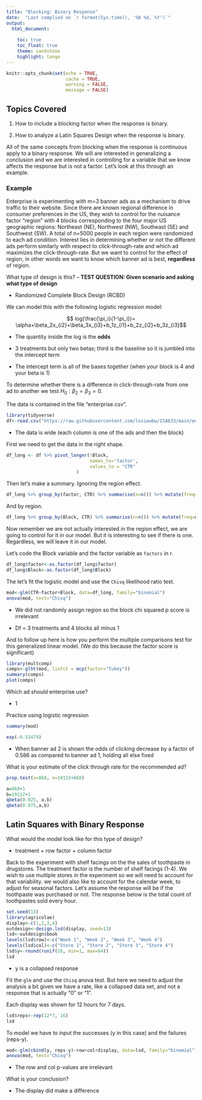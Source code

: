 ```yaml
---
title: "Blocking: Binary Response"
date:  "Last complied on `r format(Sys.time(), '%B %d, %Y')`"
output:
  html_document: 
  
    toc: true
    toc_float: true
    theme: sandstone
    highlight: tango
---
```


```r
knitr::opts_chunk$set(echo = TRUE,
                      cache = TRUE, 
                      warning = FALSE,
                      message = FALSE)
```

## Topics Covered

1.  How to include a blocking factor when the response is binary.

2.  How to analyze a Latin Squares Design when the response is binary.

All of the same concepts from blocking when the response is continuous apply to a binary response. We will are interested in generalizing a conclusion and we are interested in controlling for a variable that we know affects the response but is not a factor. Let's look at this through an example.

### Example

Enterprise is experimenting with m=3 banner ads as a mechanism to drive traffic to their website. Since there are known regional difference in consumer preferences in the US, they wish to control for the nuisance factor "region" with 4 blocks corresponding to the four major US geographic regions: Northeast (NE), Northwest (NW), Southeast (SE) and Southwest (SW). A total of n=5000 people in each region were randomized to each ad condition. Interest lies in determining whether or not the different ads perform similarly with respect to click-through-rate and which ad maximizes the click-through-rate. But we want to control for the effect of region, in other words we want to know which banner ad is best, **regardless** of region.

What type of design is this? -- **TEST QUESTION: Given scenario and asking what type of design**

-   Randomized Complete Block Design (RCBD)

We can model this with the following logistic regression model:

$$ log(\frac{\pi_i}{1-\pi_i})= \alpha+\beta_2x_{i2}+\beta_3x_{i3}+b_1z_{i1}+b_2z_{i2}+b_3z_{i3}$$

-   The quantity inside the log is the **odds**

-   3 treatments but only two betas; third is the baseline so it is jumbled into the intercept term

-   The intercept term is all of the bases together (when your block is 4 and your beta is 1)

To determine whether there is a difference in click-through-rate from one ad to another we test $H_0:\beta_2=\beta_3=0$.

The data is contained in the file "enterprise.csv".

```r
library(tidyverse)
df<-read.csv("https://raw.githubusercontent.com/losiewbw/ISA633/main/enterprise.csv")
```

-   The data is wide (each column is one of the ads and then the block)

First we need to get the data in the right shape.

```r
df_long <- df %>% pivot_longer(!Block,
                               names_to='factor',
                               values_to = "CTR"
                          )

```

Then let's make a summary. Ignoring the region effect.

```R

df_long %>% group_by(factor, CTR) %>% summarise(n=n()) %>% mutate(freq=n/sum(n))

```

And by region.

```R

df_long %>% group_by(Block, CTR) %>% summarise(n=n()) %>% mutate(freq=n/sum(n))
```

Now remember we are not actually interested in the region effect, we are going to control for it in our model. But it is interesting to see if there is one. Regardless, we will leave it in our model.

Let's code the Block variable and the factor variable as `factors` in r.

```R
df_long$factor<-as.factor(df_long$factor)
df_long$Block<-as.factor(df_long$Block)

```

The let's fit the logistic model and use the `Chisq` likelihood ratio test.

```R
mod<-glm(CTR~factor+Block, data=df_long, family="binomial")
anova(mod, test="Chisq")
```

-   We did not randomly assign region so the block chi squared p score is irrelevant

-   Df = 3 treatments and 4 blocks all minus 1

And to follow up here is how you perform the multiple comparisons test for this generalized linear model. (We do this because the factor score is significant)

```r
library(multcomp)
comps<-glht(mod, linfct = mcp(factor="Tukey"))
summary(comps)
plot(comps)
```

Which ad should enterprise use?

-   1

Practice using logistic regression

```r
summary(mod)
```

```r
exp(-0.53479)
```

-   When banner ad 2 is shown the odds of clicking decrease by a factor of 0.586 as compared to banner ad 1, holding all else fixed

What is your estimate of the click through rate for the recommended ad?

```r
prop.test(x=868, n=19132+868)

a=868+1
b=19132+1
qbeta(0.025, a,b)
qbeta(0.975,a,b)


```

## Latin Squares with Binary Response

What would the model look like for this type of design?

-   treatment + row factor + column factor

Back to the experiment with shelf facings on the the sales of toothpaste in drugstores. The treatment factor is the number of shelf facings (1-4). We wish to use multiple stores in the experiment so we will need to account for that variability. we would also like to account for the calendar week, to adjust for seasonal factors. Let's assume the response will be if the toothpaste was purchased or not. The response below is the total count of toothpastes sold every hour.

```r
set.seed(13)
library(agricolae)
display<-c(1,2,3,4)
outdesign<-design.lsd(display, seed=13)
lsd<-outdesign$book
levels(lsd$row)<-c("Week 1", "Week 2", "Week 3", "Week 4")
levels(lsd$col)<-c("Store 1", "Store 2", "Store 3", "Store 4")
lsd$y<-round(runif(16, min=1, max=84))
lsd
```

-   y is a collapsed response

Fit the `glm` and use the `Chisq` anova test. But here we need to adjust the analysis a bit given we have a rate, like a collapsed data set, and not a response that is actually "0" or "1".

Each display was shown for 12 hours for 7 days.

```r
lsd$reps<-rep(12*7, 16)
lsd
```

To model we have to input the successes (y in this case) and the failures (reps-y).

```r
mod<-glm(cbind(y, reps-y)~row+col+display, data=lsd, family="binomial")
anova(mod, test="Chisq")

```

-   The row and col p-values are irrelevant

What is your conclusion?

-   The display did make a difference
